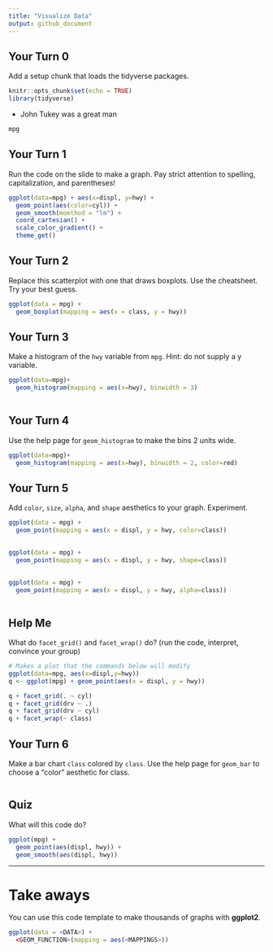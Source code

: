 ```yaml
---
title: "Visualize Data"
output: github_document
---
```


## Your Turn 0

Add a setup chunk that loads the tidyverse packages.


```r
knitr::opts_chunk$set(echo = TRUE)
library(tidyverse)
```

- John Tukey was a great man

```r
mpg
```


## Your Turn 1

Run the code on the slide to make a graph. Pay strict attention to spelling, capitalization, and parentheses!

```r
ggplot(data=mpg) + aes(x=displ, y=hwy) +
  geom_point(aes(color=cyl)) +
  geom_smooth(moethod = "lm") +
  coord_cartesian() +
  scale_color_gradient() +
  theme_get()
```


## Your Turn 2

Replace this scatterplot with one that draws boxplots. Use the cheatsheet. Try your best guess.

```r
ggplot(data = mpg) +
  geom_boxplot(mapping = aes(x = class, y = hwy))
```


## Your Turn 3

Make a histogram of the `hwy` variable from `mpg`. Hint: do not supply a y variable.

```r
ggplot(data=mpg)+
  geom_histogram(mapping = aes(x=hwy), binwidth = 3)
  
```

## Your Turn 4

Use the help page for `geom_histogram` to make the bins 2 units wide.

```r
ggplot(data=mpg)+
  geom_histogram(mapping = aes(x=hwy), binwidth = 2, color=red)
```


## Your Turn 5

Add `color`, `size`, `alpha`, and `shape` aesthetics to your graph. Experiment.  

```r
ggplot(data = mpg) +
  geom_point(mapping = aes(x = displ, y = hwy, color=class))
  
```
```r
ggplot(data = mpg) +
  geom_point(mapping = aes(x = displ, y = hwy, shape=class))
  
```
```r
ggplot(data = mpg) +
  geom_point(mapping = aes(x = displ, y = hwy, alpha=class))
  
```

## Help Me

What do `facet_grid()` and `facet_wrap()` do? 
(run the code, interpret, convince your group)

```r
# Makes a plot that the commands below will modify
ggplot(data=mpg, aes(x=displ,y=hwy))
q <- ggplot(mpg) + geom_point(aes(x = displ, y = hwy))

q + facet_grid(. ~ cyl)
q + facet_grid(drv ~ .)
q + facet_grid(drv ~ cyl)
q + facet_wrap(~ class)
```


## Your Turn 6

Make a bar chart `class` colored by `class`. Use the help page for `geom_bar` to choose a "color" aesthetic for class.

```r

```

## Quiz

What will this code do?

```r
ggplot(mpg) + 
  geom_point(aes(displ, hwy)) +
  geom_smooth(aes(displ, hwy))
```


***

# Take aways

You can use this code template to make thousands of graphs with **ggplot2**.

```r
ggplot(data = <DATA>) +
  <GEOM_FUNCTION>(mapping = aes(<MAPPINGS>))
```